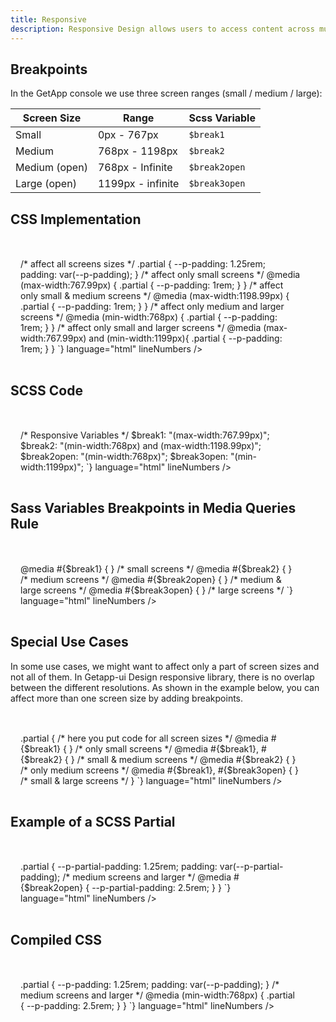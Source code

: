 ```yaml
---
title: Responsive
description: Responsive Design allows users to access content across multiple device resolutions. We use Sass (with the SCSS variant) for easier maintenance.
---
```


## Breakpoints

In the GetApp console we use three screen ranges (small / medium / large):

| Screen Size    | Range             | Scss Variable     |
| -------------- | ----------------- | ----------------- |
| Small          | 0px - 767px       | `$break1`         |
| Medium         | 768px - 1198px    | `$break2`         |
| Medium (open)  | 768px - Infinite  | `$break2open`     |
| Large (open)   | 1199px - infinite | `$break3open`     |



## CSS Implementation

<br />

<div class="box u-stretch" style="padding: 1rem; padding-right: 2.5rem;">
    <CodePreview
        client:load
        code={`
    <style>
    /* affect all screens sizes */
    .partial {
       --p-padding: 1.25rem;
       padding: var(--p-padding);
    }
    /* affect only small screens */
    @media (max-width:767.99px) {
        .partial {
            --p-padding: 1rem;
        }
    }
    /* affect only small & medium screens */
    @media (max-width:1198.99px) {
        .partial {
            --p-padding: 1rem;
        }
    }
    /* affect only medium and larger screens */
    @media (min-width:768px) {
        .partial {
            --p-padding: 1rem;
        }
    }
    /* affect only small and larger screens */
    @media (max-width:767.99px) and (min-width:1199px){
        .partial {
            --p-padding: 1rem;
        }
    }
    </style>
`}
        language="html"
        lineNumbers
    />
</div>



## SCSS Code

<br />

<div class="box u-stretch" style="padding: 1rem; padding-right: 2.5rem;">
    <CodePreview
        client:load
        code={`
    <style language="scss">
/* Responsive Variables */
$break1:     "(max-width:767.99px)";
$break2:     "(min-width:768px) and (max-width:1198.99px)";
$break2open: "(min-width:768px)";
$break3open: "(min-width:1199px)";
    </style>
`}
        language="html"
        lineNumbers
    />
</div>

## Sass Variables Breakpoints in Media Queries Rule

<br />

<div class="box u-stretch" style="padding: 1rem; padding-right: 2.5rem;">
    <CodePreview
        client:load
        code={`
    <style>
        @media #{$break1}       { } /* small screens */
        @media #{$break2}       { } /* medium screens */
        @media #{$break2open}   { } /* medium & large screens */
        @media #{$break3open}   { } /* large screens */
    </style>
`}
        language="html"
        lineNumbers
    />
</div>

## Special Use Cases

In some use cases, we might want to affect only a part of screen sizes and not all of them. In Getapp-ui Design responsive library, there is no overlap between the different resolutions. As shown in the example below, you can affect more than one screen size by adding breakpoints.

<br />

<div class="box u-stretch" style="padding: 1rem; padding-right: 2.5rem;">
    <CodePreview
        client:load
        code={`
    <style>
        .partial {
            /* here you put code for all screen sizes */
            @media #{$break1}                   { } /* only small screens */
            @media #{$break1}, #{$break2}       { } /* small & medium screens */
            @media #{$break2}                   { } /* only medium screens */
            @media #{$break1}, #{$break3open}   { } /* small & large screens */
        }
    </style>
`}
        language="html"
        lineNumbers
    />
</div>

## Example of a SCSS Partial

<br />

<div class="box u-stretch" style="padding: 1rem; padding-right: 2.5rem;">
    <CodePreview
        client:load
        code={`
    <style language="scss">
    .partial {
       --p-partial-padding: 1.25rem;
       padding: var(--p-partial-padding);
       /* medium screens and larger */
       @media #{$break2open} {
        --p-partial-padding: 2.5rem;
       }
    }
    </style>
`}
        language="html"
        lineNumbers
    />
</div>

## Compiled CSS

<br />

<div class="box u-stretch" style="padding: 1rem; padding-right: 2.5rem;">
    <CodePreview
        client:load
        code={`
    <style>
    .partial {
       --p-padding: 1.25rem;
       padding: var(--p-padding);
    }
    /* medium screens and larger */
    @media (min-width:768px) {
        .partial {
            --p-padding: 2.5rem;
        }
    }
    </style>
`}
        language="html"
        lineNumbers
    />
</div>
